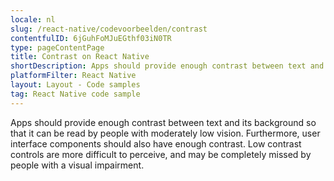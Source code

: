 ```yaml
---
locale: nl
slug: /react-native/codevoorbeelden/contrast
contentfulID: 6jGuhFoMJuEGthf03iN0TR
type: pageContentPage
title: Contrast on React Native
shortDescription: Apps should provide enough contrast between text and its background so that it can be read by people with moderately low vision.
platformFilter: React Native
layout: Layout - Code samples
tag: React Native code sample
---
```


Apps should provide enough contrast between text and its background so that it can be read by people with moderately low vision. Furthermore, user interface components should also have enough contrast. Low contrast controls are more difficult to perceive, and may be completely missed by people with a visual impairment.

<CodeSample id="screen-contrast" locale="nl" platform="react native"/>